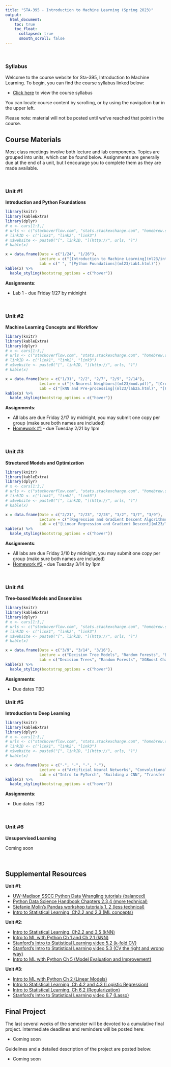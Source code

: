 ```yaml
---
title: "STA-395 - Introduction to Machine Learning (Spring 2023)"
output:
  html_document:
    toc: true
    toc_float:
      collapsed: true
      smooth_scroll: false
---
```


$~$

### Syllabus

Welcome to the course website for Sta-395, Introduction to Machine Learning. To begin, you can find the course syllabus linked below:

- [Click here](syllabus395s23.html) to view the course syllabus

You can locate course content by scrolling, or by using the navigation bar in the upper left.  

Please note: material will not be posted until we've reached that point in the course.

## Course Materials

Most class meetings involve both lecture and lab components.  Topics are grouped into units, which can be found below.  Assignments are generally due at the end of a unit, but I encourage you to complete them as they are made available.

$~$

### Unit #1 

**Introduction and Python Foundations**

```r
library(knitr)
library(kableExtra)
library(dplyr)
# x <- cars[1:3,]
# urls <- c("stackoverflow.com", "stats.stackexchange.com", "homebrew.stackexchange.com")
# linkID <- c("link1", "link2", "link3")
# x$website <- paste0("[", linkID, "](http://", urls, ")")
# kable(x)

x = data.frame(Date = c("1/24", "1/26"), 
               Lecture = c("[Introduction to Machine Learning](ml23/intro.pdf)", " "),
               Lab = c(" ", "[Python Foundations](ml23/Lab1.html)"))
kable(x) %>%
  kable_styling(bootstrap_options = c("hover"))
```

**Assignments**:

- Lab 1 - due Friday 1/27 by midnight

$~$

### Unit #2 

**Machine Learning Concepts and Workflow**

```r
library(knitr)
library(kableExtra)
library(dplyr)
# x <- cars[1:3,]
# urls <- c("stackoverflow.com", "stats.stackexchange.com", "homebrew.stackexchange.com")
# linkID <- c("link1", "link2", "link3")
# x$website <- paste0("[", linkID, "](http://", urls, ")")
# kable(x)

x = data.frame(Date = c("1/31", "2/2", "2/7", "2/9", "2/14"), 
               Lecture = c("[k-Nearest Neighbors](ml23/mod.pdf)", "[Cross-Validation](ml23/cv.pdf)", " ", "[Classifier Performance](ml23/cm.pdf)", "[Data Preparation](ml23/fe.pdf)"),
               Lab = c("[kNN and Pre-processing](ml23/lab2a.html)", "[Pipelines, Cross-validation, and Tuning Parameters](ml23/lab2b.html)", " ", "[Classifier Performance](ml23/lab3a.html)", "[Feature Engineering Challenge](ml23/lab3b.html)"))
kable(x) %>%
  kable_styling(bootstrap_options = c("hover"))
```

**Assignments**: 

- All labs are due Friday 2/17 by midnight, you may submit one copy per group (make sure both names are included)
- [Homework #1](ml23/hw1.html) - due Tuesday 2/21 by 1pm

$~$
    
### Unit #3 

**Structured Models and Optimization**

```r
library(knitr)
library(kableExtra)
library(dplyr)
# x <- cars[1:3,]
# urls <- c("stackoverflow.com", "stats.stackexchange.com", "homebrew.stackexchange.com")
# linkID <- c("link1", "link2", "link3")
# x$website <- paste0("[", linkID, "](http://", urls, ")")
# kable(x)

x = data.frame(Date = c("2/21", "2/23", "2/28", "3/2", "3/7", "3/9"), 
               Lecture = c("[Regression and Gradient Descent Algorithms](ml23/lm.pdf)", "[Logistic and Softmax Regression](ml23/glm.pdf)", "[Regularization](ml23/lasso.pdf)", "No class (working differently day)", " ", "Feature Expansion"),
               Lab = c("[Linear Regression and Gradient Descent](ml23/lab4a.html)", "[Logistic and Softmax Regression](ml23/lab4b.html)", " " , " ", "[Lasso, Ridge, and Elastic Net](ml23/lab5a.html)", "Discretization, Polynomials, and Splines"))
kable(x) %>%
  kable_styling(bootstrap_options = c("hover"))
```

**Assignments**: 

- All labs are due Friday 3/10 by midnight, you may submit one copy per group (make sure both names are included)
- [Homework #2](ml23/hw2.html) - due Tuesday 3/14 by 1pm

$~$

### Unit #4 

**Tree-based Models and Ensembles**

```r
library(knitr)
library(kableExtra)
library(dplyr)
# x <- cars[1:3,]
# urls <- c("stackoverflow.com", "stats.stackexchange.com", "homebrew.stackexchange.com")
# linkID <- c("link1", "link2", "link3")
# x$website <- paste0("[", linkID, "](http://", urls, ")")
# kable(x)

x = data.frame(Date = c("3/9", "3/14", "3/16"), 
               Lecture = c("Decision Tree Models", "Random Forests", "Boosting"),
               Lab = c("Decision Trees", "Random Forests", "XGBoost Challenge"))
kable(x) %>%
  kable_styling(bootstrap_options = c("hover"))
```

**Assignments**: 

- Due dates TBD

### Unit #5 

**Introduction to Deep Learning**

```r
library(knitr)
library(kableExtra)
library(dplyr)
# x <- cars[1:3,]
# urls <- c("stackoverflow.com", "stats.stackexchange.com", "homebrew.stackexchange.com")
# linkID <- c("link1", "link2", "link3")
# x$website <- paste0("[", linkID, "](http://", urls, ")")
# kable(x)

x = data.frame(Date = c("-", "-", "-", "-"), 
               Lecture = c("Artificial Neural Networks", "Convolutional Neural Networks", "Transfer Learning", "Recurrent Neural Networks"),
               Lab = c("Intro to PyTorch", "Building a CNN", "Transfer Learning", "Building an RNN"))
kable(x) %>%
  kable_styling(bootstrap_options = c("hover"))
```

**Assignments**: 

- Due dates TBD

$~$

### Unit #6

**Unsupervised Learning**

Coming soon

$~$

## Supplemental Resources

**Unit #1**:

- [UW-Madison SSCC Python Data Wrangling tutorials (balanced)](https://sscc.wisc.edu/sscc/pubs/dwp/Python_Fundamentals.html)
- [Python Data Science Handbook Chapters 2,3,4 (more technical)](https://jakevdp.github.io/PythonDataScienceHandbook/)
- [Stefanie Molin's Pandas workshop tutorials 1, 2 (less technical)](https://github.com/stefmolin/pandas-workshop)
- [Intro to Statistical Learning, Ch2.2 and 2.3 (ML concepts)](https://hastie.su.domains/ISLR2/ISLRv2_website.pdf)

**Unit #2**:

- [Intro to Statistical Learning, Ch2.2 and 3.5 (kNN)](https://hastie.su.domains/ISLR2/ISLRv2_website.pdf)
- [Intro to ML with Python Ch 1 and Ch 2.1 (kNN)](https://github.com/amueller/introduction_to_ml_with_python)
- [Stanford's Intro to Statistical Learning video 5.2 (k-fold CV)](https://www.youtube.com/watch?v=AMfvd_hLssE&list=PLoROMvodv4rOzrYsAxzQyHb8n_RWNuS1e&index=28)
- [Stanford's Intro to Statistical Learning video 5.3 (CV the right and wrong way)](hhttps://www.youtube.com/watch?v=jgoa28FR__Y&list=PLoROMvodv4rOzrYsAxzQyHb8n_RWNuS1e&index=29)
- [Intro to ML with Python Ch 5 (Model Evaluation and Improvement)](https://github.com/amueller/introduction_to_ml_with_python)

**Unit #3**:

- [Intro to ML with Python Ch 2 (Linear Models)](https://github.com/amueller/introduction_to_ml_with_python)
- [Intro to Statistical Learning, Ch 4.2 and 4.3 (Logistic Regression)](https://hastie.su.domains/ISLR2/ISLRv2_website.pdf)
- [Intro to Statistical Learning, Ch 6.2 (Regularization)](https://hastie.su.domains/ISLR2/ISLRv2_website.pdf)
- [Stanford's Intro to Statistical Learning video 6.7 (Lasso)](https://www.youtube.com/watch?v=0tfPuddPhEY&list=PLoROMvodv4rOzrYsAxzQyHb8n_RWNuS1e&index=40)

## Final Project 

The last several weeks of the semester will be devoted to a cumulative final project.  Intermediate deadlines and reminders will be posted here:

- Coming soon

Guidelines and a detailed description of the project are posted below:

- Coming soon